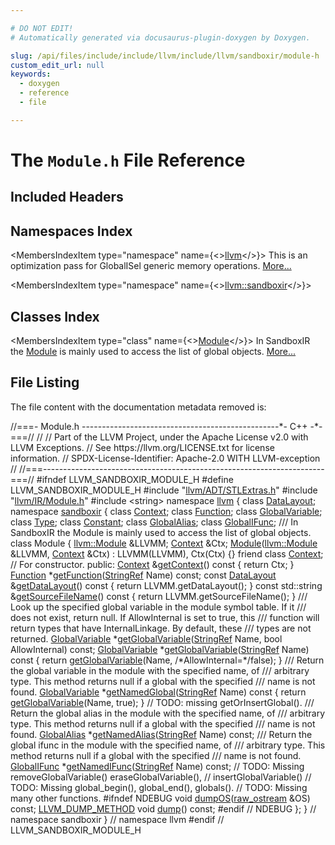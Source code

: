 ```yaml
---

# DO NOT EDIT!
# Automatically generated via docusaurus-plugin-doxygen by Doxygen.

slug: /api/files/include/include/llvm/include/llvm/sandboxir/module-h
custom_edit_url: null
keywords:
  - doxygen
  - reference
  - file

---
```





# The `Module.h` File Reference

<DoxygenPage pluginConfig={pluginConfig}>



## Included Headers

<IncludesList>
<IncludesListItem
  filePath="llvm/ADT/STLExtras.h"
  permalink="/docs/api/files/include/include/llvm/include/llvm/adt/stlextras-h"
  isLocal="true" />
<IncludesListItem
  filePath="llvm/IR/Module.h"
  permalink="/docs/api/files/include/include/llvm/include/llvm/ir/module-h"
  isLocal="true" />
<IncludesListItem
  filePath="string"
  permalink=""
  isLocal="false" />
</IncludesList>

## Namespaces Index

<MembersIndex>

<MembersIndexItem
  type="namespace"
  name={<><a href="/docs/api/namespaces/llvm">llvm</a></>}>
This is an optimization pass for GlobalISel generic memory operations. <a href="/docs/api/namespaces/llvm/#details">More...</a>
</MembersIndexItem>

<MembersIndexItem
  type="namespace"
  name={<><a href="/docs/api/namespaces/llvm/sandboxir">llvm::sandboxir</a></>}>
</MembersIndexItem>

</MembersIndex>

## Classes Index

<MembersIndex>

<MembersIndexItem
  type="class"
  name={<><a href="/docs/api/classes/llvm/sandboxir/module">Module</a></>}>
In SandboxIR the <a href="/docs/api/classes/llvm/sandboxir/module">Module</a> is mainly used to access the list of global objects. <a href="/docs/api/classes/llvm/sandboxir/module/#details">More...</a>
</MembersIndexItem>

</MembersIndex>


## File Listing

The file content with the documentation metadata removed is:

<ProgramListing>

<Link id="l00001" /><CodeLine lineNumber="1"><Highlight kind="comment">//===- Module.h -------------------------------------------------&#42;- C++ -&#42;-===//</Highlight><Highlight kind="normal"></Highlight></CodeLine>
<Link id="l00002" /><CodeLine lineNumber="2"><Highlight kind="normal"></Highlight><Highlight kind="comment">//</Highlight><Highlight kind="normal"></Highlight></CodeLine>
<Link id="l00003" /><CodeLine lineNumber="3"><Highlight kind="normal"></Highlight><Highlight kind="comment">// Part of the LLVM Project, under the Apache License v2.0 with LLVM Exceptions.</Highlight><Highlight kind="normal"></Highlight></CodeLine>
<Link id="l00004" /><CodeLine lineNumber="4"><Highlight kind="normal"></Highlight><Highlight kind="comment">// See https://llvm.org/LICENSE.txt for license information.</Highlight><Highlight kind="normal"></Highlight></CodeLine>
<Link id="l00005" /><CodeLine lineNumber="5"><Highlight kind="normal"></Highlight><Highlight kind="comment">// SPDX-License-Identifier: Apache-2.0 WITH LLVM-exception</Highlight><Highlight kind="normal"></Highlight></CodeLine>
<Link id="l00006" /><CodeLine lineNumber="6"><Highlight kind="normal"></Highlight><Highlight kind="comment">//</Highlight><Highlight kind="normal"></Highlight></CodeLine>
<Link id="l00007" /><CodeLine lineNumber="7"><Highlight kind="normal"></Highlight><Highlight kind="comment">//===----------------------------------------------------------------------===//</Highlight><Highlight kind="normal"></Highlight></CodeLine>
<Link id="l00008" /><CodeLine lineNumber="8"><Highlight kind="normal"></Highlight></CodeLine>
<Link id="l00009" /><CodeLine lineNumber="9"><Highlight kind="normal"></Highlight><Highlight kind="preprocessor">#ifndef LLVM&#95;SANDBOXIR&#95;MODULE&#95;H</Highlight><Highlight kind="normal"></Highlight></CodeLine>
<Link id="l00010" /><CodeLine lineNumber="10"><Highlight kind="normal"></Highlight><Highlight kind="preprocessor">#define LLVM&#95;SANDBOXIR&#95;MODULE&#95;H</Highlight><Highlight kind="normal"></Highlight></CodeLine>
<Link id="l00011" /><CodeLine lineNumber="11"><Highlight kind="normal"></Highlight></CodeLine>
<Link id="l00012" /><CodeLine lineNumber="12"><Highlight kind="normal"></Highlight><Highlight kind="preprocessor">#include &quot;<a href="/docs/api/files/include/include/llvm/include/llvm/adt/stlextras-h">llvm/ADT/STLExtras.h</a>&quot;</Highlight><Highlight kind="normal"></Highlight></CodeLine>
<Link id="l00013" /><CodeLine lineNumber="13"><Highlight kind="normal"></Highlight><Highlight kind="preprocessor">#include &quot;<a href="/docs/api/files/include/include/llvm/include/llvm/ir/module-h">llvm/IR/Module.h</a>&quot;</Highlight><Highlight kind="normal"></Highlight></CodeLine>
<Link id="l00014" /><CodeLine lineNumber="14"><Highlight kind="normal"></Highlight><Highlight kind="preprocessor">#include &lt;string&gt;</Highlight><Highlight kind="normal"></Highlight></CodeLine>
<Link id="l00015" /><CodeLine lineNumber="15"><Highlight kind="normal"></Highlight></CodeLine>
<Link id="l00016" /><CodeLine lineNumber="16"><Highlight kind="normal"></Highlight><Highlight kind="keyword">namespace </Highlight><Highlight kind="normal"><a href="/docs/api/namespaces/llvm">llvm</a> &#123;</Highlight></CodeLine>
<Link id="l00017" /><CodeLine lineNumber="17"><Highlight kind="normal"></Highlight></CodeLine>
<Link id="l00018" /><CodeLine lineNumber="18"><Highlight kind="normal"></Highlight><Highlight kind="keyword">class </Highlight><Highlight kind="normal"><a href="/docs/api/classes/llvm/datalayout">DataLayout</a>;</Highlight></CodeLine>
<Link id="l00019" /><CodeLine lineNumber="19"><Highlight kind="normal"></Highlight></CodeLine>
<Link id="l00020" /><CodeLine lineNumber="20"><Highlight kind="normal"></Highlight><Highlight kind="keyword">namespace </Highlight><Highlight kind="normal"><a href="/docs/api/namespaces/llvm/sandboxir">sandboxir</a> &#123;</Highlight></CodeLine>
<Link id="l00021" /><CodeLine lineNumber="21"><Highlight kind="normal"></Highlight></CodeLine>
<Link id="l00022" /><CodeLine lineNumber="22"><Highlight kind="normal"></Highlight><Highlight kind="keyword">class </Highlight><Highlight kind="normal"><a href="/docs/api/classes/llvm/sandboxir/context">Context</a>;</Highlight></CodeLine>
<Link id="l00023" /><CodeLine lineNumber="23"><Highlight kind="normal"></Highlight><Highlight kind="keyword">class </Highlight><Highlight kind="normal"><a href="/docs/api/classes/llvm/sandboxir/function">Function</a>;</Highlight></CodeLine>
<Link id="l00024" /><CodeLine lineNumber="24"><Highlight kind="normal"></Highlight><Highlight kind="keyword">class </Highlight><Highlight kind="normal"><a href="/docs/api/classes/llvm/sandboxir/globalvariable">GlobalVariable</a>;</Highlight></CodeLine>
<Link id="l00025" /><CodeLine lineNumber="25"><Highlight kind="normal"></Highlight><Highlight kind="keyword">class </Highlight><Highlight kind="normal"><a href="/docs/api/classes/llvm/sandboxir/type">Type</a>;</Highlight></CodeLine>
<Link id="l00026" /><CodeLine lineNumber="26"><Highlight kind="normal"></Highlight><Highlight kind="keyword">class </Highlight><Highlight kind="normal"><a href="/docs/api/classes/llvm/sandboxir/constant">Constant</a>;</Highlight></CodeLine>
<Link id="l00027" /><CodeLine lineNumber="27"><Highlight kind="normal"></Highlight><Highlight kind="keyword">class </Highlight><Highlight kind="normal"><a href="/docs/api/classes/llvm/sandboxir/globalalias">GlobalAlias</a>;</Highlight></CodeLine>
<Link id="l00028" /><CodeLine lineNumber="28"><Highlight kind="normal"></Highlight><Highlight kind="keyword">class </Highlight><Highlight kind="normal"><a href="/docs/api/classes/llvm/sandboxir/globalifunc">GlobalIFunc</a>;</Highlight></CodeLine>
<Link id="l00029" /><CodeLine lineNumber="29"><Highlight kind="normal"></Highlight><Highlight kind="comment"></Highlight></CodeLine>
<Link id="l00030" /><CodeLine lineNumber="30"><Highlight kind="comment">/// In SandboxIR the Module is mainly used to access the list of global objects.</Highlight><Highlight kind="normal"></Highlight></CodeLine>
<Link id="l00031" /><CodeLine lineNumber="31" lineLink="/docs/api/classes/llvm/sandboxir/module"><Highlight kind="normal"></Highlight><Highlight kind="keyword">class </Highlight><Highlight kind="normal">Module &#123;</Highlight></CodeLine>
<Link id="l00032" /><CodeLine lineNumber="32"><Highlight kind="normal">  <a href="/docs/api/classes/llvm/module">llvm::Module</a> &amp;LLVMM;</Highlight></CodeLine>
<Link id="l00033" /><CodeLine lineNumber="33"><Highlight kind="normal">  <a href="/docs/api/classes/llvm/sandboxir/module/#ac26c806e60ca4a0547680edb68f6e39b">Context</a> &amp;Ctx;</Highlight></CodeLine>
<Link id="l00034" /><CodeLine lineNumber="34"><Highlight kind="normal"></Highlight></CodeLine>
<Link id="l00035" /><CodeLine lineNumber="35"><Highlight kind="normal">  <a href="/docs/api/files/lib/lib/codegen/machinecheckdebugify-cpp/#a85892acfa8970627e9bd9c9815f15c25">Module</a>(<a href="/docs/api/classes/llvm/module">llvm::Module</a> &amp;LLVMM, <a href="/docs/api/classes/llvm/sandboxir/module/#ac26c806e60ca4a0547680edb68f6e39b">Context</a> &amp;Ctx) : LLVMM(LLVMM), Ctx(Ctx) &#123;&#125;</Highlight></CodeLine>
<Link id="l00036" /><CodeLine lineNumber="36" lineLink="/docs/api/classes/llvm/sandboxir/module/#ac26c806e60ca4a0547680edb68f6e39b"><Highlight kind="normal">  </Highlight><Highlight kind="keyword">friend</Highlight><Highlight kind="normal"> </Highlight><Highlight kind="keyword">class </Highlight><Highlight kind="normal"><a href="/docs/api/classes/llvm/sandboxir/module/#ac26c806e60ca4a0547680edb68f6e39b">Context</a>; </Highlight><Highlight kind="comment">// For constructor.</Highlight><Highlight kind="normal"></Highlight></CodeLine>
<Link id="l00037" /><CodeLine lineNumber="37"><Highlight kind="normal"></Highlight></CodeLine>
<Link id="l00038" /><CodeLine lineNumber="38"><Highlight kind="normal"></Highlight><Highlight kind="keyword">public</Highlight><Highlight kind="normal">:</Highlight></CodeLine>
<Link id="l00039" /><CodeLine lineNumber="39" lineLink="/docs/api/classes/llvm/sandboxir/module/#a98d95ed484aba4fb483c43d452d92b1a"><Highlight kind="normal">  <a href="/docs/api/classes/llvm/sandboxir/module/#ac26c806e60ca4a0547680edb68f6e39b">Context</a> &amp;<a href="/docs/api/classes/llvm/sandboxir/module/#a98d95ed484aba4fb483c43d452d92b1a">getContext</a>()</Highlight><Highlight kind="keyword"> const </Highlight><Highlight kind="normal">&#123; </Highlight><Highlight kind="keywordflow">return</Highlight><Highlight kind="normal"> Ctx; &#125;</Highlight></CodeLine>
<Link id="l00040" /><CodeLine lineNumber="40"><Highlight kind="normal"></Highlight></CodeLine>
<Link id="l00041" /><CodeLine lineNumber="41" lineLink="/docs/api/classes/llvm/sandboxir/module/#ac78a2e06fe38a0fba5c6897a65ed8c02"><Highlight kind="normal">  <a href="/docs/api/classes/llvm/sandboxir/function">Function</a> &#42;<a href="/docs/api/classes/llvm/sandboxir/module/#ac78a2e06fe38a0fba5c6897a65ed8c02">getFunction</a>(<a href="/docs/api/classes/llvm/stringref">StringRef</a> Name) </Highlight><Highlight kind="keyword">const</Highlight><Highlight kind="normal">;</Highlight></CodeLine>
<Link id="l00042" /><CodeLine lineNumber="42"><Highlight kind="normal"></Highlight></CodeLine>
<Link id="l00043" /><CodeLine lineNumber="43" lineLink="/docs/api/classes/llvm/sandboxir/module/#a4cc76403dea9553f0620eba27870a930"><Highlight kind="normal">  </Highlight><Highlight kind="keyword">const</Highlight><Highlight kind="normal"> <a href="/docs/api/classes/llvm/datalayout">DataLayout</a> &amp;<a href="/docs/api/classes/llvm/sandboxir/module/#a4cc76403dea9553f0620eba27870a930">getDataLayout</a>()</Highlight><Highlight kind="keyword"> const </Highlight><Highlight kind="normal">&#123; </Highlight><Highlight kind="keywordflow">return</Highlight><Highlight kind="normal"> LLVMM.getDataLayout(); &#125;</Highlight></CodeLine>
<Link id="l00044" /><CodeLine lineNumber="44"><Highlight kind="normal"></Highlight></CodeLine>
<Link id="l00045" /><CodeLine lineNumber="45" lineLink="/docs/api/classes/llvm/sandboxir/module/#ad8aa565c72f6d7e20f51fc8748a1ca68"><Highlight kind="normal">  </Highlight><Highlight kind="keyword">const</Highlight><Highlight kind="normal"> std::string &amp;<a href="/docs/api/classes/llvm/sandboxir/module/#ad8aa565c72f6d7e20f51fc8748a1ca68">getSourceFileName</a>()</Highlight><Highlight kind="keyword"> const </Highlight><Highlight kind="normal">&#123;</Highlight></CodeLine>
<Link id="l00046" /><CodeLine lineNumber="46"><Highlight kind="normal">    </Highlight><Highlight kind="keywordflow">return</Highlight><Highlight kind="normal"> LLVMM.getSourceFileName();</Highlight></CodeLine>
<Link id="l00047" /><CodeLine lineNumber="47"><Highlight kind="normal">  &#125;</Highlight></CodeLine>
<Link id="l00048" /><CodeLine lineNumber="48"><Highlight kind="normal"></Highlight><Highlight kind="comment"></Highlight></CodeLine>
<Link id="l00049" /><CodeLine lineNumber="49"><Highlight kind="comment">  /// Look up the specified global variable in the module symbol table. If it</Highlight></CodeLine>
<Link id="l00050" /><CodeLine lineNumber="50"><Highlight kind="comment">  /// does not exist, return null. If AllowInternal is set to true, this</Highlight></CodeLine>
<Link id="l00051" /><CodeLine lineNumber="51"><Highlight kind="comment">  /// function will return types that have InternalLinkage. By default, these</Highlight></CodeLine>
<Link id="l00052" /><CodeLine lineNumber="52"><Highlight kind="comment">  /// types are not returned.</Highlight><Highlight kind="normal"></Highlight></CodeLine>
<Link id="l00053" /><CodeLine lineNumber="53" lineLink="/docs/api/classes/llvm/sandboxir/module/#a934952262fbf2d6a8f7fe98028f1eb72"><Highlight kind="normal">  <a href="/docs/api/classes/llvm/sandboxir/globalvariable">GlobalVariable</a> &#42;<a href="/docs/api/classes/llvm/sandboxir/module/#a934952262fbf2d6a8f7fe98028f1eb72">getGlobalVariable</a>(<a href="/docs/api/classes/llvm/stringref">StringRef</a> Name, </Highlight><Highlight kind="keywordtype">bool</Highlight><Highlight kind="normal"> AllowInternal) </Highlight><Highlight kind="keyword">const</Highlight><Highlight kind="normal">;</Highlight></CodeLine>
<Link id="l00054" /><CodeLine lineNumber="54" lineLink="/docs/api/classes/llvm/sandboxir/module/#a7c66cdf2df874c4b9eaae9c6da224bde"><Highlight kind="normal">  <a href="/docs/api/classes/llvm/sandboxir/globalvariable">GlobalVariable</a> &#42;<a href="/docs/api/classes/llvm/sandboxir/module/#a7c66cdf2df874c4b9eaae9c6da224bde">getGlobalVariable</a>(<a href="/docs/api/classes/llvm/stringref">StringRef</a> Name)</Highlight><Highlight kind="keyword"> const </Highlight><Highlight kind="normal">&#123;</Highlight></CodeLine>
<Link id="l00055" /><CodeLine lineNumber="55"><Highlight kind="normal">    </Highlight><Highlight kind="keywordflow">return</Highlight><Highlight kind="normal"> <a href="/docs/api/classes/llvm/sandboxir/module/#a934952262fbf2d6a8f7fe98028f1eb72">getGlobalVariable</a>(Name, </Highlight><Highlight kind="comment">/&#42;AllowInternal=&#42;/</Highlight><Highlight kind="keyword">false</Highlight><Highlight kind="normal">);</Highlight></CodeLine>
<Link id="l00056" /><CodeLine lineNumber="56"><Highlight kind="normal">  &#125;</Highlight><Highlight kind="comment"></Highlight></CodeLine>
<Link id="l00057" /><CodeLine lineNumber="57"><Highlight kind="comment">  /// Return the global variable in the module with the specified name, of</Highlight></CodeLine>
<Link id="l00058" /><CodeLine lineNumber="58"><Highlight kind="comment">  /// arbitrary type. This method returns null if a global with the specified</Highlight></CodeLine>
<Link id="l00059" /><CodeLine lineNumber="59"><Highlight kind="comment">  /// name is not found.</Highlight><Highlight kind="normal"></Highlight></CodeLine>
<Link id="l00060" /><CodeLine lineNumber="60" lineLink="/docs/api/classes/llvm/sandboxir/module/#a6bca8618c7ffb4fff7aee31a80db4c45"><Highlight kind="normal">  <a href="/docs/api/classes/llvm/sandboxir/globalvariable">GlobalVariable</a> &#42;<a href="/docs/api/classes/llvm/sandboxir/module/#a6bca8618c7ffb4fff7aee31a80db4c45">getNamedGlobal</a>(<a href="/docs/api/classes/llvm/stringref">StringRef</a> Name)</Highlight><Highlight kind="keyword"> const </Highlight><Highlight kind="normal">&#123;</Highlight></CodeLine>
<Link id="l00061" /><CodeLine lineNumber="61"><Highlight kind="normal">    </Highlight><Highlight kind="keywordflow">return</Highlight><Highlight kind="normal"> <a href="/docs/api/classes/llvm/sandboxir/module/#a934952262fbf2d6a8f7fe98028f1eb72">getGlobalVariable</a>(Name, </Highlight><Highlight kind="keyword">true</Highlight><Highlight kind="normal">);</Highlight></CodeLine>
<Link id="l00062" /><CodeLine lineNumber="62"><Highlight kind="normal">  &#125;</Highlight></CodeLine>
<Link id="l00063" /><CodeLine lineNumber="63"><Highlight kind="normal"></Highlight></CodeLine>
<Link id="l00064" /><CodeLine lineNumber="64"><Highlight kind="normal">  </Highlight><Highlight kind="comment">// TODO: missing getOrInsertGlobal().</Highlight><Highlight kind="normal"></Highlight></CodeLine>
<Link id="l00065" /><CodeLine lineNumber="65"><Highlight kind="normal"></Highlight><Highlight kind="comment"></Highlight></CodeLine>
<Link id="l00066" /><CodeLine lineNumber="66"><Highlight kind="comment">  /// Return the global alias in the module with the specified name, of</Highlight></CodeLine>
<Link id="l00067" /><CodeLine lineNumber="67"><Highlight kind="comment">  /// arbitrary type. This method returns null if a global with the specified</Highlight></CodeLine>
<Link id="l00068" /><CodeLine lineNumber="68"><Highlight kind="comment">  /// name is not found.</Highlight><Highlight kind="normal"></Highlight></CodeLine>
<Link id="l00069" /><CodeLine lineNumber="69" lineLink="/docs/api/classes/llvm/sandboxir/module/#a14ab4774894bb159a24cb7af9c4b8a7a"><Highlight kind="normal">  <a href="/docs/api/classes/llvm/sandboxir/globalalias">GlobalAlias</a> &#42;<a href="/docs/api/classes/llvm/sandboxir/module/#a14ab4774894bb159a24cb7af9c4b8a7a">getNamedAlias</a>(<a href="/docs/api/classes/llvm/stringref">StringRef</a> Name) </Highlight><Highlight kind="keyword">const</Highlight><Highlight kind="normal">;</Highlight></CodeLine>
<Link id="l00070" /><CodeLine lineNumber="70"><Highlight kind="normal"></Highlight><Highlight kind="comment"></Highlight></CodeLine>
<Link id="l00071" /><CodeLine lineNumber="71"><Highlight kind="comment">  /// Return the global ifunc in the module with the specified name, of</Highlight></CodeLine>
<Link id="l00072" /><CodeLine lineNumber="72"><Highlight kind="comment">  /// arbitrary type. This method returns null if a global with the specified</Highlight></CodeLine>
<Link id="l00073" /><CodeLine lineNumber="73"><Highlight kind="comment">  /// name is not found.</Highlight><Highlight kind="normal"></Highlight></CodeLine>
<Link id="l00074" /><CodeLine lineNumber="74" lineLink="/docs/api/classes/llvm/sandboxir/module/#aa92b880bf739535b1c48ee443dd67780"><Highlight kind="normal">  <a href="/docs/api/classes/llvm/sandboxir/globalifunc">GlobalIFunc</a> &#42;<a href="/docs/api/classes/llvm/sandboxir/module/#aa92b880bf739535b1c48ee443dd67780">getNamedIFunc</a>(<a href="/docs/api/classes/llvm/stringref">StringRef</a> Name) </Highlight><Highlight kind="keyword">const</Highlight><Highlight kind="normal">;</Highlight></CodeLine>
<Link id="l00075" /><CodeLine lineNumber="75"><Highlight kind="normal"></Highlight></CodeLine>
<Link id="l00076" /><CodeLine lineNumber="76"><Highlight kind="normal">  </Highlight><Highlight kind="comment">// TODO: Missing removeGlobalVariable() eraseGlobalVariable(),</Highlight><Highlight kind="normal"></Highlight></CodeLine>
<Link id="l00077" /><CodeLine lineNumber="77"><Highlight kind="normal">  </Highlight><Highlight kind="comment">// insertGlobalVariable()</Highlight><Highlight kind="normal"></Highlight></CodeLine>
<Link id="l00078" /><CodeLine lineNumber="78"><Highlight kind="normal"></Highlight></CodeLine>
<Link id="l00079" /><CodeLine lineNumber="79"><Highlight kind="normal">  </Highlight><Highlight kind="comment">// TODO: Missing global&#95;begin(), global&#95;end(), globals().</Highlight><Highlight kind="normal"></Highlight></CodeLine>
<Link id="l00080" /><CodeLine lineNumber="80"><Highlight kind="normal"></Highlight></CodeLine>
<Link id="l00081" /><CodeLine lineNumber="81"><Highlight kind="normal">  </Highlight><Highlight kind="comment">// TODO: Missing many other functions.</Highlight><Highlight kind="normal"></Highlight></CodeLine>
<Link id="l00082" /><CodeLine lineNumber="82"><Highlight kind="normal"></Highlight></CodeLine>
<Link id="l00083" /><CodeLine lineNumber="83"><Highlight kind="normal"></Highlight><Highlight kind="preprocessor">#ifndef NDEBUG</Highlight><Highlight kind="normal"></Highlight></CodeLine>
<Link id="l00084" /><CodeLine lineNumber="84"><Highlight kind="normal">  </Highlight><Highlight kind="keywordtype">void</Highlight><Highlight kind="normal"> <a href="/docs/api/classes/llvm/sandboxir/module/#a61345f84521bc3f1b75e600d1e7aba79">dumpOS</a>(<a href="/docs/api/classes/llvm/raw-ostream">raw&#95;ostream</a> &amp;OS) </Highlight><Highlight kind="keyword">const</Highlight><Highlight kind="normal">;</Highlight></CodeLine>
<Link id="l00085" /><CodeLine lineNumber="85" lineLink="/docs/api/classes/llvm/sandboxir/module/#ab920f2e731cfd6339e7cb84b0244c08b"><Highlight kind="normal">  <a href="/docs/api/files/include/include/llvm/include/llvm/support/compiler-h/#aa863693eef567397d9c292da5bf22d34">LLVM&#95;DUMP&#95;METHOD</a> </Highlight><Highlight kind="keywordtype">void</Highlight><Highlight kind="normal"> <a href="/docs/api/classes/llvm/sandboxir/module/#ab920f2e731cfd6339e7cb84b0244c08b">dump</a>() </Highlight><Highlight kind="keyword">const</Highlight><Highlight kind="normal">;</Highlight></CodeLine>
<Link id="l00086" /><CodeLine lineNumber="86"><Highlight kind="normal"></Highlight><Highlight kind="preprocessor">#endif </Highlight><Highlight kind="comment">// NDEBUG</Highlight><Highlight kind="normal"></Highlight></CodeLine>
<Link id="l00087" /><CodeLine lineNumber="87"><Highlight kind="normal">&#125;;</Highlight></CodeLine>
<Link id="l00088" /><CodeLine lineNumber="88"><Highlight kind="normal"></Highlight></CodeLine>
<Link id="l00089" /><CodeLine lineNumber="89"><Highlight kind="normal">&#125; </Highlight><Highlight kind="comment">// namespace sandboxir</Highlight><Highlight kind="normal"></Highlight></CodeLine>
<Link id="l00090" /><CodeLine lineNumber="90"><Highlight kind="normal">&#125; </Highlight><Highlight kind="comment">// namespace llvm</Highlight><Highlight kind="normal"></Highlight></CodeLine>
<Link id="l00091" /><CodeLine lineNumber="91"><Highlight kind="normal"></Highlight></CodeLine>
<Link id="l00092" /><CodeLine lineNumber="92"><Highlight kind="normal"></Highlight><Highlight kind="preprocessor">#endif </Highlight><Highlight kind="comment">// LLVM&#95;SANDBOXIR&#95;MODULE&#95;H</Highlight><Highlight kind="normal"></Highlight></CodeLine>

</ProgramListing>


</DoxygenPage>
